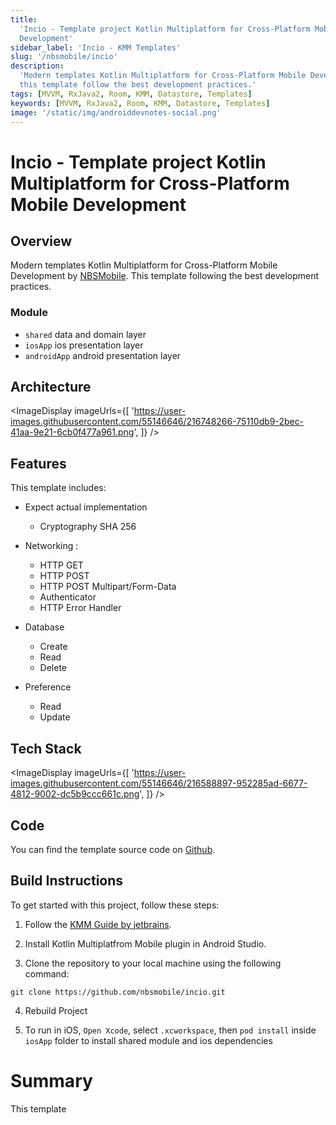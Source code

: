 ```yaml
---
title:
  'Incio - Template project Kotlin Multiplatform for Cross-Platform Mobile
  Development'
sidebar_label: 'Incio - KMM Templates'
slug: '/nbsmobile/incio'
description:
  'Modern templates Kotlin Multiplatform for Cross-Platform Mobile Development,
  this template follow the best development practices.'
tags: [MVVM, RxJava2, Room, KMM, Datastore, Templates]
keywords: [MVVM, RxJava2, Room, KMM, Datastore, Templates]
image: '/static/img/androiddevnotes-social.png'
---
```



# Incio - Template project Kotlin Multiplatform for Cross-Platform Mobile Development

## Overview

Modern templates Kotlin Multiplatform for Cross-Platform Mobile Development by
[NBSMobile](https://github.com/nbsmobile). This template following the best
development practices.

### Module

- `shared` data and domain layer
- `iosApp` ios presentation layer
- `androidApp` android presentation layer

## Architecture

<ImageDisplay
  imageUrls={[
    'https://user-images.githubusercontent.com/55146646/216748266-75110db9-2bec-41aa-9e21-6cb0f477a961.png',
  ]}
/>

## Features

This template includes:

- Expect actual implementation

  - Cryptography SHA 256

- Networking :

  - HTTP GET
  - HTTP POST
  - HTTP POST Multipart/Form-Data
  - Authenticator
  - HTTP Error Handler

- Database

  - Create
  - Read
  - Delete

- Preference

  - Read
  - Update

## Tech Stack

<ImageDisplay
  imageUrls={[
    'https://user-images.githubusercontent.com/55146646/216588897-952285ad-6677-4812-9002-dc5b9ccc661c.png',
  ]}
/>

## Code

You can find the template source code on
[Github](https://github.com/nbsmobile/incio).

## Build Instructions

To get started with this project, follow these steps:

1. Follow the
   [KMM Guide by jetbrains](https://kotlinlang.org/docs/multiplatform-mobile-getting-started.html).

2. Install Kotlin Multiplatfrom Mobile plugin in Android Studio.

3. Clone the repository to your local machine using the following command:

```
git clone https://github.com/nbsmobile/incio.git
```

4. Rebuild Project

5. To run in iOS, `Open Xcode`, select `.xcworkspace`, then `pod install` inside
   `iosApp` folder to install shared module and ios dependencies

# Summary

This template

